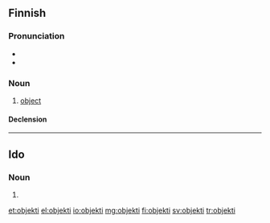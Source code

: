 ==Finnish==

===Pronunciation===
* {{IPA|[ˈo̞bje̞kti]|lang=fi}}
* {{hyphenation|ob|jek|ti|lang=fi}}

===Noun===
{{fi-noun}}

# [[object]]

====Declension====
{{fi-decl-tuoli|objekt}}

----

==Ido==

===Noun===
{{head|io|plural}}

# {{plural of|objekto|lang=io}}

[[et:objekti]]
[[el:objekti]]
[[io:objekti]]
[[mg:objekti]]
[[fi:objekti]]
[[sv:objekti]]
[[tr:objekti]]